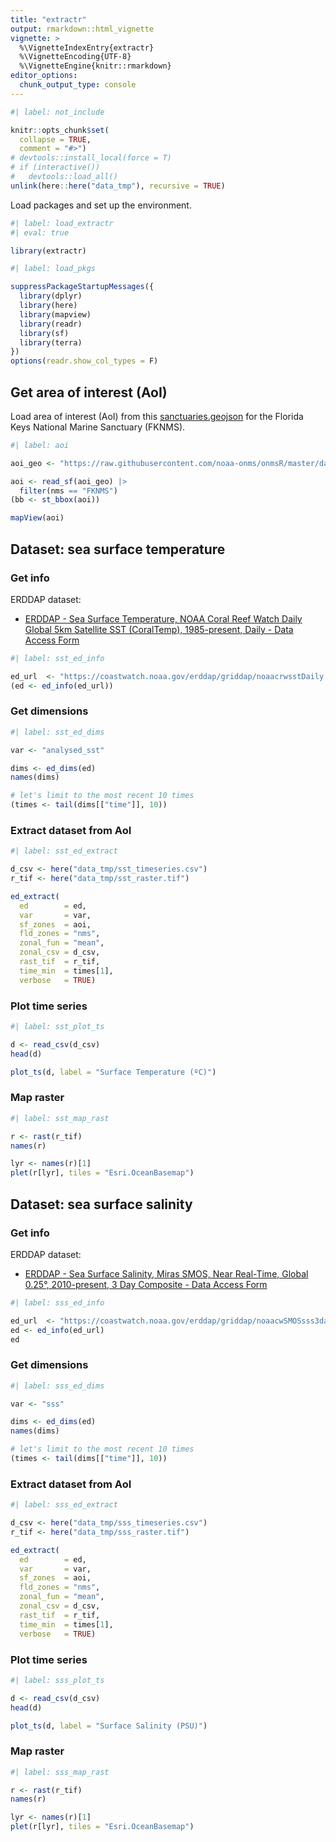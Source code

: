 ```yaml
---
title: "extractr"
output: rmarkdown::html_vignette
vignette: >
  %\VignetteIndexEntry{extractr}
  %\VignetteEncoding{UTF-8}
  %\VignetteEngine{knitr::rmarkdown}
editor_options: 
  chunk_output_type: console
---
```


```r
#| label: not_include

knitr::opts_chunk$set(
  collapse = TRUE,
  comment = "#>")
# devtools::install_local(force = T)
# if (interactive())
#   devtools::load_all()
unlink(here::here("data_tmp"), recursive = TRUE)
```

Load packages and set up the environment.

```r
#| label: load_extractr
#| eval: true

library(extractr)
```

```r
#| label: load_pkgs

suppressPackageStartupMessages({
  library(dplyr)
  library(here)
  library(mapview)
  library(readr)
  library(sf)
  library(terra)
})
options(readr.show_col_types = F)
```

## Get area of interest (AoI)

Load area of interest (AoI) from this [sanctuaries.geojson](https://github.com/noaa-onms/onmsR/blob/master/data-raw/sanctuaries.geojson) for the Florida Keys National Marine Sanctuary (FKNMS).

```r
#| label: aoi

aoi_geo <- "https://raw.githubusercontent.com/noaa-onms/onmsR/master/data-raw/sanctuaries.geojson"

aoi <- read_sf(aoi_geo) |> 
  filter(nms == "FKNMS")
(bb <- st_bbox(aoi))

mapView(aoi)
```

## Dataset: sea surface temperature

### Get info

ERDDAP dataset:

- [ERDDAP - Sea Surface Temperature, NOAA Coral Reef Watch Daily Global 5km Satellite SST (CoralTemp), 1985-present, Daily - Data Access Form](https://coastwatch.noaa.gov/erddap/griddap/noaacrwsstDaily.html)

```r
#| label: sst_ed_info

ed_url  <- "https://coastwatch.noaa.gov/erddap/griddap/noaacrwsstDaily.html"
(ed <- ed_info(ed_url))
```

### Get dimensions

```r
#| label: sst_ed_dims

var <- "analysed_sst"

dims <- ed_dims(ed)
names(dims)

# let's limit to the most recent 10 times
(times <- tail(dims[["time"]], 10))
```

### Extract dataset from AoI

```r
#| label: sst_ed_extract

d_csv <- here("data_tmp/sst_timeseries.csv")
r_tif <- here("data_tmp/sst_raster.tif")

ed_extract(
  ed        = ed,
  var       = var,
  sf_zones  = aoi,
  fld_zones = "nms",
  zonal_fun = "mean",
  zonal_csv = d_csv,
  rast_tif  = r_tif,
  time_min  = times[1],
  verbose   = TRUE)
```

### Plot time series

```r
#| label: sst_plot_ts

d <- read_csv(d_csv)
head(d)

plot_ts(d, label = "Surface Temperature (ºC)")
```

### Map raster

```r
#| label: sst_map_rast

r <- rast(r_tif)
names(r)

lyr <- names(r)[1]
plet(r[lyr], tiles = "Esri.OceanBasemap")
```


## Dataset: sea surface salinity

### Get info

ERDDAP dataset:

- [ERDDAP - Sea Surface Salinity, Miras SMOS, Near Real-Time, Global 0.25°, 2010-present, 3 Day Composite - Data Access Form](https://coastwatch.noaa.gov/erddap/griddap/noaacwSMOSsss3day.html)

```r
#| label: sss_ed_info

ed_url  <- "https://coastwatch.noaa.gov/erddap/griddap/noaacwSMOSsss3day.html"
ed <- ed_info(ed_url)
ed
```

### Get dimensions

```r
#| label: sss_ed_dims

var <- "sss"

dims <- ed_dims(ed)
names(dims)

# let's limit to the most recent 10 times
(times <- tail(dims[["time"]], 10))
```

### Extract dataset from AoI

```r
#| label: sss_ed_extract

d_csv <- here("data_tmp/sss_timeseries.csv")
r_tif <- here("data_tmp/sss_raster.tif")

ed_extract(
  ed        = ed,
  var       = var,
  sf_zones  = aoi,
  fld_zones = "nms",
  zonal_fun = "mean",
  zonal_csv = d_csv,
  rast_tif  = r_tif,
  time_min  = times[1],
  verbose   = TRUE)
```

### Plot time series

```r
#| label: sss_plot_ts

d <- read_csv(d_csv)
head(d)

plot_ts(d, label = "Surface Salinity (PSU)")
```

### Map raster

```r
#| label: sss_map_rast

r <- rast(r_tif)
names(r)

lyr <- names(r)[1]
plet(r[lyr], tiles = "Esri.OceanBasemap")
```
